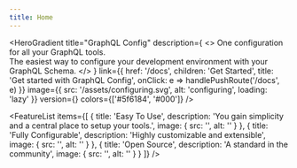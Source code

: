 ```yaml
---
title: Home
---
```



<HeroGradient
  title="GraphQL Config"
  description={
    <>
      One configuration for all your GraphQL tools.
      <br />
      The easiest way to configure your development environment with your GraphQL Schema.
    </>
  }
  link={{
    href: '/docs',
    children: 'Get Started',
    title: 'Get started with GraphQL Config',
    onClick: e => handlePushRoute('/docs', e)
  }}
  image={{
    src: '/assets/configuring.svg',
    alt: 'configuring',
    loading: 'lazy'
  }}
  version={<NPMBadge name="graphql-config" />}
  colors={['#5f6184', '#000']}
/>

<FeatureList
  items={[
    {
      title: 'Easy To Use',
      description: 'You gain simplicity and a central place to setup your tools.',
      image: {
        src: '',
        alt: ''
      }
    },
    {
      title: 'Fully Configurable',
      description: 'Highly customizable and extensible',
      image: {
        src: '',
        alt: ''
      }
    },
    {
      title: 'Open Source',
      description: 'A standard in the community',
      image: {
        src: '',
        alt: ''
      }
    }
  ]}
/>
